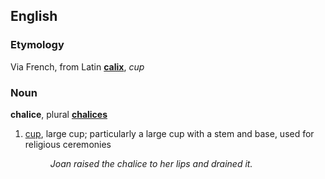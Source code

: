 ==English==
===Etymology===
Via French, from Latin '''[[calix]]''', ''cup''

===Noun===
'''chalice''', plural '''[[chalices]]'''

# [[cup]], large cup; particularly a large cup with a stem and base, used for religious ceremonies
#: ''Joan raised the chalice to her lips and drained it.''